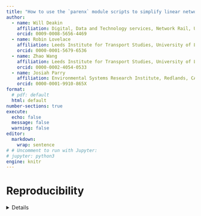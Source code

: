 ```yaml
---
title: "How to use the `parenx` module scripts to simplify linear network features"
author: 
  - name: Will Deakin
    affiliation: Digital, Data and Technology services, Network Rail, UK
    orcid: 0009-0008-5656-4469
  - name: Robin Lovelace
    affiliation: Leeds Institute for Transport Studies, University of Leeds, UK
    orcid: 0000-0001-5679-6536
  - name: Zhao Wang
    affiliation: Leeds Institute for Transport Studies, University of Leeds, UK
    orcid: 0000-0002-4054-0533
  - name: Josiah Parry
    affiliation: Environmental Systems Research Institute, Redlands, CA, USA 
    orcid: 0000-0001-9910-865X
format:
  # pdf: default
  html: default
number-sections: true
execute: 
  echo: false
  message: false
  warning: false
editor: 
  markdown: 
    wrap: sentence
# # Uncomment to run with Jupyter:
# jupyter: python3
engine: knitr
---
```


# Reproducibility {.unnumbered}

<details>

To reproduce this paper you need `quarto` installed.

After installing the dependencies, you can reproduce the paper by running the following command in the terminal:

```bash
quarto render cookbook.qmd
```

# Introduction

This cookbook is an addendum of the network merge paper[^1], and consists of a number of examples based on real datasets used in the development and testing. As part of this for the paper the standalone `parenx` module[^2] was developed and deployed to `pypy`. However, noting this is **beta software**, it is clear this module is neither well documentmed nor intuiative and use. So the hope is that by sharing these examples will make using these scripts a bit less painful.

This was developed and tested on a Debian Linux variant[^3] and run on the command-line interface with various versions of `python3`. While not tested they should work on under environments and operating systems.

[^1]: The [network merge paper here](https://nptscot.github.io/networkmerge/paper.html).
[^2]: See the [online project](https://pypi.org/project/parenx/).
[^3]: The [Debian Linux distribution](https://www.debian.org/)
[^4]: The [OpenStreetMap](https://www.openstreetmap.org/search?query=Edinburgh#map=11/55.9115/-3.2622) map of Edinburgh.
[^5]: The [OSC GeoPKG](https://www.geopackage.org/) specification.
[^6]: The [GeoJSON Specification](https://geojson.org/) (RFC 7946).
[^7]: [GitHub data](https://github.com/anisotropi4/parenx/tree/main/data) used in development.
[^8]: The `simplify` parameter sets [`shapely simplify`](https://shapely.readthedocs.io/en/stable/reference/shapely.simplify.html) function tolerance value.
[^9]: The `tolerance` parameter set [`shapely voronoi_diagram`](https://shapely.readthedocs.io/en/stable/manual.html#shapely.ops.voronoi_diagram) function Voronoi snapping tolerance.

# Set up and run

In this example create a working project directory, say `elegant-tern`, and set a virtual-environment and simplify data there. This assumes you have `bash` and a working base `python3` installation.

## Create a working directory

Open a shell command line prompt and type:

```bash
mkdir elegant-tern
cd elegant-tern
```

## Create and activate `python3` virtual-environment

Create a `python` virtual environment under `venv` in the working directory:

```bash
python3 -m venv venv
source venv/bin/activate
```

Activation then means that the scripts and modules installed in the virtual environment are added to the shell execution path.

## Upgrade the base `pip` and `wheel` modules (optional)

This is to make sure you are working with the lastest version of the `python3` package management and installation tools:
```bash
pip install --upgrade pip
pip install --upgrade wheel
```

This becomes more important if you are maintaining a `pypi` project.

## Install the `parenx` project:

This installs the latest release of the `parenx` scripts from `pypi` and prints the module version to `stdout`:

```bash
pip install parenx
python3 -c "import parenx; from importlib.metadata import version; print(version('parenx'))"
0.5.6
```

## Simplify a linear-network

To simplify the rail centre-line track-model near Doncaster to the `GeoPKG` file `sk-doncaster.gpkg`:

```bash
skeletonize.py https://github.com/anisotropi4/parenx/blob/main/data/rnet_doncaster_rail.geojson?raw=true sk-doncaster.gpkg --buffer 30
```

Let's look at the before and after network:

```python
import geopandas as gpd
# import parenx as px
import matplotlib.pyplot as plt

before = gpd.read_file('https://github.com/anisotropi4/parenx/blob/main/data/rnet_doncaster_rail.geojson?raw=true')
# Check layer names:
# u = "sk-doncaster.gpkg"
u = "https://github.com/nptscot/networkmerge/releases/download/v1/sk-doncaster.gpkg"
after = gpd.read_file(u, layer = 'line')

# after = gpd.read_file('sk-doncaster.gpkg', layer = 'line')
# import matplotlib.pyplot as plt

fig, axes = plt.subplots(1, 2, figsize=(15, 7))

before.plot(ax=axes[0], color='blue')
axes[0].set_title('Before Simplification')

after.plot(ax=axes[1], color='red')
axes[1].set_title('After Simplification')

plt.tight_layout()
plt.show()
```

```python
# after showing original and primal
primal = gpd.read_file(u, layer = 'primal')
fig, axes = plt.subplots(1, 2, figsize=(15, 7))
before.plot(ax=axes[0], color='blue')
axes[0].set_title('Before Simplification')
primal.plot(ax=axes[1], color='red')
axes[1].set_title('Primal Simplification')
plt.tight_layout()
plt.show()
```

## Notes

While there are many different takes and system to manage `python` packages, my experience is that package management in a virtual environment with `python3` just works.

# Simplification: TL;DR

The remaining "Too Long; Do not Read" sections explains more about how the `parenx` scripts work, and introduces a helper function used in testing. The `skeletonize.py` and `voronoi.py` simplication scripts simplify linear geometry with example road and rail data for Leeds, Edinburgh and Doncaster used during development is available[^7]. Both allow the maximum displacement (simplify)[^8] and buffer size (buffer) to be set. 

## Skeletonize simplification

As the script take both a filepath or URL, to simplify the rail centre-line track-model near Doncaster to the `GeoPKG` file `sk-doncaster.gpkg`:

```bash
skeletonize.py https://github.com/anisotropi4/parenx/blob/main/data/rnet_doncaster_rail.geojson?raw=true sk-doncaster.gpkg
```



The base `skeletonize.py` also takes parameters to split buffered line segments or preserve knots. These parameters:
```bash
skeltonize.py
start		0:00:00.000266
usage: skeletonize.py [-h] [--simplify SIMPLIFY] [--buffer BUFFER] [--scale SCALE] [--knot] [--segment] inpath [outpath]
skeletonize.py: error: the following arguments are required: inpath
```

## Voronoi simplification

As the script take a filepath or URL, simplify the rail centre-line track-model near Doncaster to the `GeoPKG` file `sk-doncaster.gpkg`:

```bash
skeletonize.py https://github.com/anisotropi4/parenx/blob/main/data/rnet_doncaster_rail.geojson?raw=true sk-doncaster.gpkg
```

The base `voronoi.py` also takes a tolerance parameter[^9] to sets to the Voronoi polygon overlap:
```bash
start		0:00:00.000154
usage: voronoi.py [-h] [--simplify SIMPLIFY] [--scale SCALE] [--buffer BUFFER] [--tolerance TOLERANCE] inpath [outpath]
voronoi.py: error: the following arguments are required: inpath
```

# Helper script
The `run.sh` helper script sets and installs `parenx` in a virtual enviroment, and runs the `skeltonize` and `voronoi` simplification scripts with a number of different simplification parameters, and converts the output into a sanitized `GeoJSON` format if `ogr2ogr` is installed.

## Find the helper script
To find it:

```bash
find . -name run.sh
./venv/lib/python3.12/site-packages/parenx/run.sh
```

## Copy the helper script

Copy the helper script to the working directory. If you want to check for its existence copy it to the working directory type:
```bash
ls run.sh
ls: cannot access 'run.sh': No such file or directory
find . -name run.sh -exec cp {} . \;
ls run.sh
run.sh
```

Otherwise the following will suffice:
```bash
find . -name run.sh -exec cp {} . \;
```

## Run the helper script
The default runs the `skeltonize` and `voronoi` simplification scripts with a number of parameters, against an OpenStreetMap[^4] Edinburgh Princes Street road network file (`net_princes_street.geojson`). It creates a `GeoPKG`[^5] with three output layers and, if `ogr2ogr` is installed, `GeoJSON`[^6].

```bash
./run.sh
simplify ./venv/lib/python3.12/site-packages/parenx/data/rnet_princes_street.geojson
skeletonize ./venv/lib/python3.12/site-packages/parenx/data/rnet_princes_street.geojson
start		0:00:00.000270
read geojson	0:00:00.093758
...
write simple	0:00:03.403231
write primal	0:00:03.446779
stop		0:00:03.498828
voronoi ./venv/lib/python3.12/site-packages/parenx/data/rnet_princes_street.geojson
start		0:00:00.000165
read geojson	0:00:00.079670
...
stop		0:00:19.703512
```

## What does the helper `run.sh` do?
The helper script creates the enviroment and runs the `skeltonize` and `voronoi` simplification scripts with different simplification parameters, and converts the output into a sanitized `GeoJSON` format if `ogr2ogr` is installed. The path and output filename can also be specified.

### Set up environment
As above this checks to see if a `venv` directory exists, creates and populates it if not, and activates the environment:

```bash
#!/usr/bin/env bash

if [ ! -d venv ]; then
    python3 -m venv venv
    source venv/bin/activate
    pip install --upgrade pip
    pip install --upgrade wheel
    pip install parenx
fi

source venv/bin/activate
```

It also see if there are any command line parameters set and creates an archive directory, if it is absent:

```bash
LIBPATH=$(find . -name data | fgrep parenx)
INPATH=${1:-"${LIBPATH}/rnet_princes_street.geojson"}
OUTPUT=${2:-"output"}

echo simplify ${INPATH}

if [ ! -d archive ]; then
    mkdir archive
fi
```

This sets the `LIBPATH` shell variable to the location of `parenx` library.

It also sets the `INPATH` and `OUTPATH` shell variables to command line values, or defaults.

### Archive previous files
Create an archive directory, and archive any existing output files.

```bash
if [ ! -d archive ]; then
    mkdir archive
fi

for k in sk vr
do
    if [ -s ${k}-${OUTPUT}.gpkg ]; then
        mv ${k}-${OUTPUT}.gpkg archive
    fi
    if [ -s ${k}-${OUTPUT}.geojson ]; then
        mv ${k}-${OUTPUT}.geojson archive
    fi
done
```

### Simplify using skeletonization

This creates three skeletonization outputs with varying `simplify` and `segment` parameters:
```bash
echo skeletonize ${INPATH}
skeletonize.py ${INPATH} sk-${OUTPUT}.gpkg
skeletonize.py ${INPATH} sk-${OUTPUT}-simple.gpkg --simplify 1.0
skeletonize.py ${INPATH} sk-${OUTPUT}-segment.gpkg --segment
```

### Simplify using Voronoi

This creates two Voronoi outputs with varying `simplify` parameters:
```bash
echo voronoi ${INPATH}
voronoi.py ${INPATH} vr-${OUTPUT}.gpkg
voronoi.py ${INPATH} vr-${OUTPUT}-simple.gpkg --simplify 1.0
```

### What does this all look like?

Remembering `less` is `more`:
```bash
less run.sh
#!/usr/bin/env bash

if [ ! -d venv ]; then
    python3 -m venv venv
    source venv/bin/activate
    pip install --upgrade pip
    pip install --upgrade wheel
    pip install parenx
fi

source venv/bin/activate

LIBPATH=$(find . -name data | fgrep parenx | head -1)
INPATH=${1:-"${LIBPATH}/rnet_princes_street.geojson"}
OUTPUT=${2:-"output"}

echo simplify ${INPATH}

if [ ! -d archive ]; then
    mkdir archive
fi

for k in sk vr
do
    if [ -s ${k}-${OUTPUT}.gpkg ]; then
        mv ${k}-${OUTPUT}.gpkg archive
    fi
    if [ -s ${k}-${OUTPUT}.geojson ]; then
        mv ${k}-${OUTPUT}.geojson archive
    fi
done

echo skeletonize ${INPATH}
skeletonize.py ${INPATH} sk-${OUTPUT}.gpkg
skeletonize.py ${INPATH} sk-${OUTPUT}-simple.gpkg --simplify 1.0
skeletonize.py ${INPATH} sk-${OUTPUT}-segment.gpkg --segment
echo voronoi ${INPATH}
voronoi.py ${INPATH} vr-${OUTPUT}.gpkg
voronoi.py ${INPATH} vr-${OUTPUT}-simple.gpkg --simplify 1.0

OGR2OGR=$(which ogr2ogr)
if [ x"${OGR2OGR}" != x ]; then
    for k in sk vr
    do
        rm -f ${k}-${OUTPUT}.geojson
        ogr2ogr -f GeoJSON ${k}-${OUTPUT}.geojson ${k}-${OUTPUT}.gpkg line
        sed -i 's/00000[0-9]*//g' ${k}-${OUTPUT}.geojson
    done
    for k in sk vr
    do
        rm -f ${k}-${OUTPUT}-simple.geojson
        ogr2ogr -f GeoJSON ${k}-${OUTPUT}-simple.geojson ${k}-${OUTPUT}-simple.gpkg line
        sed -i 's/00000[0-9]*//g' ${k}-${OUTPUT}-simple.geojson
    done
fi
```

# Acknowledgement

Many thanks to everyone who has helped and supported in making this work possible, and making the data available.

* The centre-line track-model is an extract of the Network Rail centre-line track-model hosted by [OpenRailData](https://github.com/openraildata/network-rail-gis) under the [Open Government License](https://www.nationalarchives.gov.uk/doc/open-government-licence/version/3/), retrieved 2023-07-11.
* The road network data are static extracts from OpenStreeMap under [CC-BY-SA 2.0](https://www.openstreetmap.org/copyright) through the [OverPassAPI Turbo service](https://overpass-turbo.eu/).